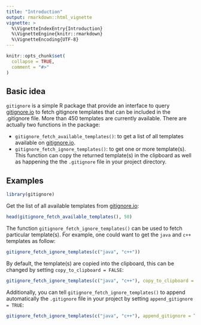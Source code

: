 ```yaml
---
title: "Introduction"
output: rmarkdown::html_vignette
vignette: >
  %\VignetteIndexEntry{Introduction}
  %\VignetteEngine{knitr::rmarkdown}
  %\VignetteEncoding{UTF-8}
---
```


```r
knitr::opts_chunk$set(
  collapse = TRUE,
  comment = "#>"
)
```

## Basic idea

`gitignore` is a simple R package that provide an interface to query [gitignore.io](gitignore.io) to fetch gitignore templates that can be included in the .gitignore file. More than 450 templates are currently available. There are actually two functions in the package:

- `gitignore_fetch_available_templates()`: to get a list of all templates available on [gitignore.io](gitignore.io).
- `gitignore_fetch_ignore_templates()`: to get one or more template(s). This function can copy the returned template(s) in the clipboard as well as happening the the `.gitignore` file in your project directory.

## Examples

```r
library(gitignore)
```

Get the list of all available templates from [gitignore.io](gitignore.io):

```r
head(gitignore_fetch_available_templates(), 50)
```

The function `gitignore_fetch_ignore_templates()` can be used to fetch particular template(s). For example, one could want to get the `java` and `c++` templates as follow:

```r
gitignore_fetch_ignore_templates(c("java", "c++"))
```

By default, the template(s) are copied into the clipboard, this can be changed by setting `copy_to_clipboard = FALSE`:

```r
gitignore_fetch_ignore_templates(c("java", "c++"), copy_to_clipboard = FALSE)
```

Additionally, you can tell `gitignore_fetch_ignore_templates()` to append automatically the `.gitignore` file in your project by setting `append_gitignore = TRUE`:

```r
gitignore_fetch_ignore_templates(c("java", "c++"), append_gitignore = TRUE)
```
